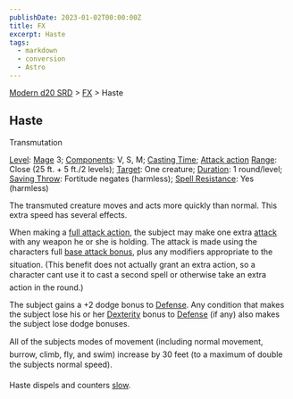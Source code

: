 ```yaml
---
publishDate: 2023-01-02T00:00:00Z
title: FX
excerpt: Haste
tags:
  - markdown
  - conversion
  - Astro
---
```


[Modern d20 SRD](/#modernD20) > [FX](modern-d20-srd-fx-index) > Haste

## Haste

Transmutation

[Level](modern-d20-srd-fx-level): [Mage](modern-d20-srd-classes-advanced-mage) 3; [Components](modern-d20-srd-fx-components): V, S, M; [Casting Time](modern-d20-srd-fx-casting-time); [Attack action](modern-d20-srd-combat-attack-actions) [Range](modern-d20-srd-fx-range): Close (25 ft. + 5 ft./2 levels); [Target](modern-d20-srd-fx-target): One creature; [Duration](modern-d20-srd-fx-duration): 1 round/level; [Saving Throw](modern-d20-srd-basics-saving-throws): Fortitude negates (harmless); [Spell Resistance](modern-d20-srd-special-abilities-spell-resistance): Yes (harmless)

The transmuted creature moves and acts more quickly than normal. This extra speed has several effects.

When making a [full attack action](modern-d20-srd-combat-full-round-actions), the subject may make one extra [attack](modern-d20-srd-combat-attack-roll) with any weapon he or she is holding. The attack is made using the characters full [base attack bonus](modern-d20-srd-combat-attack-roll), plus any modifiers appropriate to the situation. (This benefit does not actually grant an extra action, so a character cant use it to cast a second spell or otherwise take an extra action in the round.)

The subject gains a +2 dodge bonus to [Defense](modern-d20-srd-combat-defense). Any condition that makes the subject lose his or her [Dexterity](modern-d20-srd-basics-ability-scores) bonus to [Defense](modern-d20-srd-combat-defense) (if any) also makes the subject lose dodge bonuses.

All of the subjects modes of movement (including normal movement, burrow, climb, fly, and swim) increase by 30 feet (to a maximum of double the subjects normal speed).

Haste dispels and counters [slow](modern-d20-srd-fx-slow).
